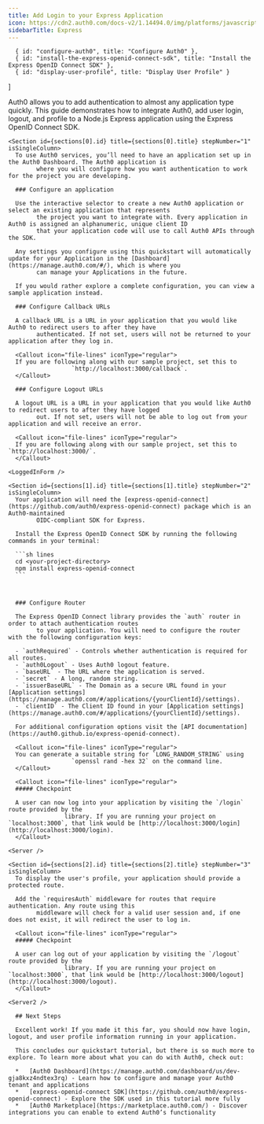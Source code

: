 ```yaml
---
title: Add Login to your Express Application
icon: https://cdn2.auth0.com/docs-v2/1.14494.0/img/platforms/javascript.svg
sidebarTitle: Express
---
```



      { id: "configure-auth0", title: "Configure Auth0" },
      { id: "install-the-express-openid-connect-sdk", title: "Install the Express OpenID Connect SDK" },
      { id: "display-user-profile", title: "Display User Profile" }
]

<Recipe isSingleColumn>
  <Content>
    Auth0 allows you to add authentication to almost any application type quickly. This guide demonstrates how to
        integrate Auth0, add user login, logout, and profile to a Node.js Express application using the Express OpenID
        Connect SDK.

    <Section id={sections[0].id} title={sections[0].title} stepNumber="1" isSingleColumn>
      To use Auth0 services, you’ll need to have an application set up in the Auth0 Dashboard. The Auth0 application is
            where you will configure how you want authentication to work for the project you are developing.

      ### Configure an application

      Use the interactive selector to create a new Auth0 application or select an existing application that represents
            the project you want to integrate with. Every application in Auth0 is assigned an alphanumeric, unique client ID
            that your application code will use to call Auth0 APIs through the SDK.

      Any settings you configure using this quickstart will automatically update for your Application in the [Dashboard](https://manage.auth0.com/#/), which is where you
            can manage your Applications in the future.

      If you would rather explore a complete configuration, you can view a sample application instead.

      ### Configure Callback URLs

      A callback URL is a URL in your application that you would like Auth0 to redirect users to after they have
            authenticated. If not set, users will not be returned to your application after they log in.

      <Callout icon="file-lines" iconType="regular">
      If you are following along with our sample project, set this to
                      `http://localhost:3000/callback`.
      </Callout>

      ### Configure Logout URLs

      A logout URL is a URL in your application that you would like Auth0 to redirect users to after they have logged
            out. If not set, users will not be able to log out from your application and will receive an error.

      <Callout icon="file-lines" iconType="regular">
      If you are following along with our sample project, set this to `http://localhost:3000/`.
      </Callout>
    
    <LoggedInForm />
</Section>

    <Section id={sections[1].id} title={sections[1].title} stepNumber="2" isSingleColumn>
      Your application will need the [express-openid-connect](https://github.com/auth0/express-openid-connect) package which is an Auth0-maintained
            OIDC-compliant SDK for Express.

      Install the Express OpenID Connect SDK by running the following commands in your terminal:

      ```sh lines
      cd <your-project-directory>
      npm install express-openid-connect
      ```

      

      ### Configure Router

      The Express OpenID Connect library provides the `auth` router in order to attach authentication routes
            to your application. You will need to configure the router with the following configuration keys:

      - `authRequired` - Controls whether authentication is required for all routes.
      - `auth0Logout` - Uses Auth0 logout feature.
      - `baseURL` - The URL where the application is served.
      - `secret` - A long, random string.
      - `issuerBaseURL` - The Domain as a secure URL found in your [Application settings](https://manage.auth0.com/#/applications/{yourClientId}/settings).
      - `clientID` - The Client ID found in your [Application settings](https://manage.auth0.com/#/applications/{yourClientId}/settings).

      For additional configuration options visit the [API documentation](https://auth0.github.io/express-openid-connect).

      <Callout icon="file-lines" iconType="regular">
      You can generate a suitable string for `LONG_RANDOM_STRING` using
                      `openssl rand -hex 32` on the command line.
      </Callout>

      <Callout icon="file-lines" iconType="regular">
      ##### Checkpoint

      A user can now log into your application by visiting the `/login` route provided by the
                    library. If you are running your project on `localhost:3000`, that link would be [http://localhost:3000/login](http://localhost:3000/login).
      </Callout>
    
    <Server />
</Section>

    <Section id={sections[2].id} title={sections[2].title} stepNumber="3" isSingleColumn>
      To display the user's profile, your application should provide a protected route.

      Add the `requiresAuth` middleware for routes that require authentication. Any route using this
            middleware will check for a valid user session and, if one does not exist, it will redirect the user to log in.

      <Callout icon="file-lines" iconType="regular">
      ##### Checkpoint

      A user can log out of your application by visiting the `/logout` route provided by the
                    library. If you are running your project on `localhost:3000`, that link would be [http://localhost:3000/logout](http://localhost:3000/logout).
      </Callout>
    
    <Server2 />
</Section>

      ## Next Steps

      Excellent work! If you made it this far, you should now have login, logout, and user profile information running in your application.

      This concludes our quickstart tutorial, but there is so much more to explore. To learn more about what you can do with Auth0, check out:

      *   [Auth0 Dashboard](https://manage.auth0.com/dashboard/us/dev-gja8kxz4ndtex3rq) - Learn how to configure and manage your Auth0 tenant and applications
      *   [express-openid-connect SDK](https://github.com/auth0/express-openid-connect) - Explore the SDK used in this tutorial more fully
      *   [Auth0 Marketplace](https://marketplace.auth0.com/) - Discover integrations you can enable to extend Auth0’s functionality
  </Content>

  
</Recipe>
